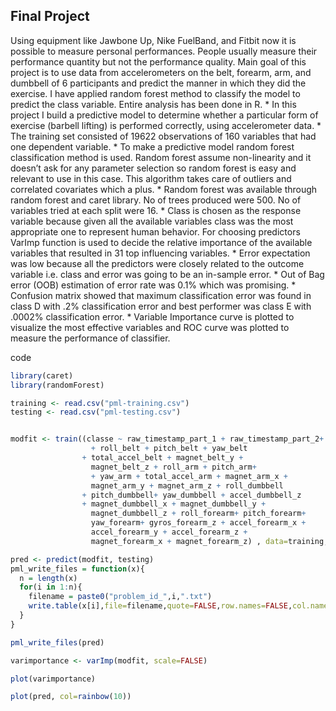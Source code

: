 ## Final Project

Using equipment like Jawbone Up, Nike FuelBand, and Fitbit now it is possible to measure personal performances. People usually measure their performance quantity but not the performance quality. Main goal of this project is to use data from accelerometers on the belt, forearm, arm, and dumbbell of 6 participants and predict the manner in which they did the exercise.
I have applied random forest method to classify the model to predict the class variable. Entire analysis has been done in R.
*	In this project I build a predictive model to determine whether a particular form of exercise (barbell lifting) is performed correctly, using accelerometer data.
*	The training set consisted of 19622 observations of 160 variables that had one dependent variable. 
*	To make a predictive model random forest classification method is used. Random forest assume non-linearity and it doesn’t ask for any parameter selection so random forest is easy and relevant to use in this case. This algorithm takes care of outliers and correlated covariates which a plus.
*	 Random forest was available through random forest and caret library. No of trees produced were 500. No of variables tried at each split were 16.
*	Class is chosen as the response variable because given all the available variables class was the most appropriate one to represent human behavior. For choosing predictors VarImp function is used to decide the relative importance of the available variables that resulted in 31 top influencing variables.
*	Error expectation was low because all the predictors were closely related to the outcome variable i.e. class and error was going to be an in-sample error.
*	Out of Bag error (OOB) estimation of error rate was 0.1% which was promising.
*	Confusion matrix showed that maximum classification error was found in class D with .2% classification error and best performer was class E with .0002% classification error.
*	Variable Importance curve is plotted to visualize the most effective variables and ROC curve was plotted to measure the performance of classifier.



code 

```r
library(caret)
library(randomForest)

training <- read.csv("pml-training.csv")
testing <- read.csv("pml-testing.csv")


modfit <- train((classe ~ raw_timestamp_part_1 + raw_timestamp_part_2+
                  + roll_belt + pitch_belt + yaw_belt
                + total_accel_belt + magnet_belt_y +
                  magnet_belt_z + roll_arm + pitch_arm+
                  + yaw_arm + total_accel_arm + magnet_arm_x +
                  magnet_arm_y + magnet_arm_z + roll_dumbbell
                + pitch_dumbbell+ yaw_dumbbell + accel_dumbbell_z
                + magnet_dumbbell_x + magnet_dumbbell_y +
                  magnet_dumbbell_z + roll_forearm+ pitch_forearm+
                  yaw_forearm+ gyros_forearm_z + accel_forearm_x +
                  accel_forearm_y + accel_forearm_z +
                  magnet_forearm_x + magnet_forearm_z) , data=training, method="rf")

pred <- predict(modfit, testing)
pml_write_files = function(x){
  n = length(x)
  for(i in 1:n){
    filename = paste0("problem_id_",i,".txt")
    write.table(x[i],file=filename,quote=FALSE,row.names=FALSE,col.names=FALSE)
  }
}

pml_write_files(pred) 

varimportance <- varImp(modfit, scale=FALSE)

plot(varimportance)

plot(pred, col=rainbow(10))


```
